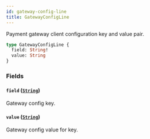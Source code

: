 ```yaml
---
id: gateway-config-line
title: GatewayConfigLine
---
```



Payment gateway client configuration key and value pair.

```graphql
type GatewayConfigLine {
  field: String!
  value: String
}
```


### Fields

#### `field` ([`String`](../../../developer/api-reference/scalars/string))

Gateway config key.


#### `value` ([`String`](../../../developer/api-reference/scalars/string))

Gateway config value for key.




